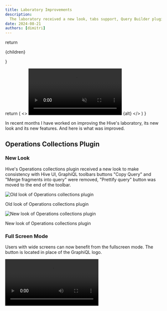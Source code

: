 ```yaml
---
title: Laboratory Improvements
description:
  The laboratory received a new look, tabs support, Query Builder plugin and uses GraphiQL v4 alpha.
date: 2024-08-21
authors: [dimitri]
---
```



  return <p className="text-center text-sm italic">{children}</p>
}

  return (
    <>
      <video autoPlay="autoplay" loop muted playsInline>
        <source src={src} type="video/mp4" />
        Your browser does not support the video tag.
      </video>
      <Caption>{alt}</Caption>
    </>
  )
}

In recent months I have worked on improving the Hive's laboratory, its new look and its new
features. And here is what was improved.

## Operations Collections Plugin

### New Look

Hive's Operations collections plugin received a new look to make consistency with Hive UI, GraphiQL
toolbars buttons "Copy Query" and "Merge fragments into query" were removed, "Prettify query" button
was moved to the end of the toolbar.

![Old look of Operations collections plugin](./operations-collections-plugin-old.png)

<Caption>Old look of Operations collections plugin</Caption>

![New look of Operations collections plugin](./operations-collections-plugin-new.png)

<Caption>New look of Operations collections plugin</Caption>

### Full Screen Mode

Users with wide screens can now benefit from the fullscreen mode. The button is located in place of
the GraphiQL logo.

<Video src={fullScreenMode} alt="Full screen mode demo" />

### Tabs Support

Laboratory now supports multiple tabs, you can open tabs with different queries and switch between
them as in regular GraphiQL. There is no longer a requirement to mandatory save the query in one of
the collections, you can have a draft query which will be stored in local storage.

<Video src={newTabs} alt="Tabs demo" />

The difference Hive's tabs from regular GraphiQL tabs is the better look, I was inspired by the UX
and UI of Google Chrome tabs, and we loved the new look so much, so we decided
[to change them in the next major of GraphiQL as well](https://github.com/graphql/graphiql/pull/3644).

Also,
[tabs will be shown even if there is only a single tab](https://github.com/graphql/graphiql/pull/3713)
as per Chrome tabs UX.

And for comparison, below is how current GraphiQL tabs look like:

<Video src={oldTabs} alt="Current GraphiQL tabs demo" />

## Query Builder

The laboratory received the support of the official GraphiQL query builder plugin, named
[`@graphiql/plugin-explorer`](https://github.com/graphql/graphiql/tree/main/packages/graphiql-plugin-explorer).
While adding this plugin in the laboratory, I discovered broken styles which I fixed
[for the core package as well](https://github.com/graphql/graphiql/pull/3633).

<Video src={queryBuilder} alt="Query builder demo" />

## GraphiQL v4 Alpha

While working on improvements for the laboratory, I also cut the next major v4 alpha release of
GraphiQL, which includes a new tabs look and migration from Webpack to Vite.

> 3 times different people worked on this migration, starting from 2022, and it was finally
> migrated!

![GraphiQL vite migration attempts](./graphiql-vite-prs.png)

<Caption>Vite migration attempts</Caption>

If you want to try GraphiQL v4 alpha, you can install it with your favourite package manager:

```sh npm2yarn
npm i graphiql@alpha
```

